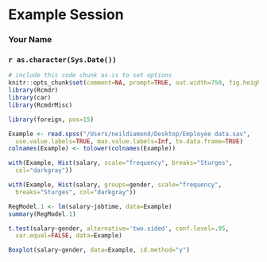 <!-- R Commander Markdown Template -->

Example Session
=======================

### Your Name

### `r as.character(Sys.Date())`

```r
# include this code chunk as-is to set options
knitr::opts_chunk$set(comment=NA, prompt=TRUE, out.width=750, fig.height=8, fig.width=8)
library(Rcmdr)
library(car)
library(RcmdrMisc)
```

```r
library(foreign, pos=15)
```

```r
Example <- read.spss("/Users/neildiamond/Desktop/Employee data.sav", 
  use.value.labels=TRUE, max.value.labels=Inf, to.data.frame=TRUE)
colnames(Example) <- tolower(colnames(Example))
```

```r
with(Example, Hist(salary, scale="frequency", breaks="Sturges", 
  col="darkgray"))
```

```r
with(Example, Hist(salary, groups=gender, scale="frequency", 
  breaks="Sturges", col="darkgray"))
```

```r
RegModel.1 <- lm(salary~jobtime, data=Example)
summary(RegModel.1)
```

```r
t.test(salary~gender, alternative='two.sided', conf.level=.95, 
  var.equal=FALSE, data=Example)
```

```r
Boxplot(salary~gender, data=Example, id.method="y")
```



